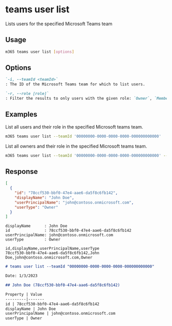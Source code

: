 
# teams user list

Lists users for the specified Microsoft Teams team

## Usage

```sh
m365 teams user list [options]
```

## Options

```md defintion-list
`-i, --teamId <teamId>`
: The ID of the Microsoft Teams team for which to list users.

`-r, --role [role]`
: Filter the results to only users with the given role: `Owner`, `Member`, `Guest`.
```

<Global />

## Examples

List all users and their role in the specified Microsoft teams team.

```sh
m365 teams user list --teamId '00000000-0000-0000-0000-000000000000'
```

List all owners and their role in the specified Microsoft teams team.

```sh
m365 teams user list --teamId '00000000-0000-0000-0000-000000000000' --role Owner
```

## Response

<Tabs>
  <TabItem value="JSON">

  ``` json
  [
    {
      "id": "78ccf530-bbf0-47e4-aae6-da5f8c6fb142",
      "displayName": "John Doe",
      "userPrincipalName": "john@contoso.onmicrosoft.com",
      "userType": "Owner"
    }
  ]
  ```

  </TabItem>
  <TabItem value="Text">

  ``` text
  displayName      : John Doe
  id               : 78ccf530-bbf0-47e4-aae6-da5f8c6fb142
  userPrincipalName: john@contoso.onmicrosoft.com
  userType         : Owner
  ```

  </TabItem>
  <TabItem value="CSV">

  ``` text
  id,displayName,userPrincipalName,userType
  78ccf530-bbf0-47e4-aae6-da5f8c6fb142,John Doe,john@contoso.onmicrosoft.com,Owner
  ```

  </TabItem>
  <TabItem value="Markdown">

  ```md
  # teams user list --teamId "00000000-0000-0000-0000-000000000000"

  Date: 1/3/2023

  ## John Doe (78ccf530-bbf0-47e4-aae6-da5f8c6fb142)

  Property | Value
  ---------|-------
  id | 78ccf530-bbf0-47e4-aae6-da5f8c6fb142
  displayName | John Doe
  userPrincipalName | john@contoso.onmicrosoft.com
  userType | Owner
  ```

  </TabItem>
</Tabs>

